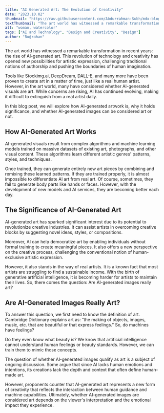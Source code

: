 ```yaml
---
title: "AI Generated Art: The Evolution of Creativity"
date: "2023.10.02"
thumbnail: "https://raw.githubusercontent.com/Abdurrahman-Subh/mdx-blog/main/images/ai-generated-art.jpg"
textThumbnail: "The art world has witnessed a remarkable transformation in recent years: the rise of AI-generated art. This revolution of technology and creativity has opened new possibilities for artistic expression, challenging traditional notions of authorship and pushing the boundaries of human imagination."
alt: "woman, watercolor"
tags: ["AI and Technology", "Design and Creativity", "Design"]
author: "Buğrahan"
---
```


<CustomImage
  src="https://raw.githubusercontent.com/Abdurrahman-Subh/mdx-blog/main/images/ai-generated-art.jpg"
  alt="Warning: Next Level Ahead"
/>

The art world has witnessed a remarkable transformation in recent years: the rise of AI-generated art. This revolution of technology and creativity has opened new possibilities for artistic expression, challenging traditional notions of authorship and pushing the boundaries of human imagination.

Tools like Stockimg.ai, DeepDream, DALL-E, and many more have been proven to create art in a matter of time, just like a real human artist. However, in the art world, many have considered whether AI-generated visuals are art. While concerns are rising, AI has continued evolving, making it difficult to extinguish from a real artist daily.

In this blog post, we will explore how AI-generated artwork is, why it holds significance, and whether AI-generated images can be considered art or not.

## How AI-Generated Art Works

AI-generated visuals result from complex algorithms and machine learning models trained on massive datasets of existing art, photographs, and other visual content. These algorithms learn different artistic genres' patterns, styles, and techniques.

Once trained, they can generate entirely new art pieces by combining and remixing these learned patterns. If they are trained properly, it is almost impossible to differentiate AI art from real art. Of course, sometimes, they fail to generate body parts like hands or faces. However, with the development of new models and AI services, they are becoming better each day.

## The Significance of AI-Generated Art

AI-generated art has sparked significant interest due to its potential to revolutionize creative industries. It can assist artists in overcoming creative blocks by suggesting novel ideas, styles, or compositions.

Moreover, AI can help democratize art by enabling individuals without formal training to create meaningful pieces. It also offers a new perspective on the creative process, challenging the conventional notion of human-exclusive artistic expression.

However, it also stands in the way of real artists. It is a known fact that most artists are struggling to find a sustainable income. With the birth of generative artificial intelligence, it is becoming harder for artists to maintain their lives. So, there comes the question: Are AI-generated images really art?

## Are AI-Generated Images Really Art?

To answer this question, we first need to know the definition of art. Cambridge Dictionary explains art as: “the making of objects, images, music, etc. that are beautiful or that express feelings.” So, do machines have feelings?

Do they even know what beauty is? We know that artificial intelligence cannot understand human feelings or beauty standards. However, we can train them to mimic those concepts.

The question of whether AI-generated images qualify as art is a subject of ongoing discussion. Some argue that since AI lacks human emotions and intentions, its creations lack the depth and context that often define human-made art.

However, proponents counter that AI-generated art represents a new form of creativity that reflects the interaction between human guidance and machine capabilities. Ultimately, whether AI-generated images are considered art depends on the viewer's interpretation and the emotional impact they experience.
